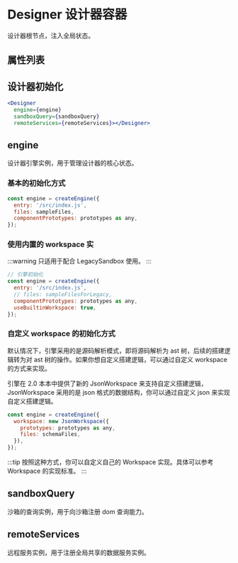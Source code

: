 # Designer 设计器容器

设计器根节点，注入全局状态。

## 属性列表


<TypeTable name="DesignerProps" />

## 设计器初始化

```jsx
<Designer
  engine={engine}
  sandboxQuery={sandboxQuery}
  remoteServices={remoteServices}></Designer>
```

## engine

设计器引擎实例，用于管理设计器的核心状态。

### 基本的初始化方式

```js
const engine = createEngine({
  entry: '/src/index.js',
  files: sampleFiles,
  componentPrototypes: prototypes as any,
});
```

### 使用内置的 workspace 实

:::warning
只适用于配合 LegacySandbox 使用。
:::

```js
// 引擎初始化
const engine = createEngine({
  entry: '/src/index.js',
  // files: sampleFilesForLegacy,
  componentPrototypes: prototypes as any,
  useBuiltinWorkspace: true,
});
```

### 自定义 workspace 的初始化方式

默认情况下，引擎采用的是源码解析模式，即将源码解析为 ast 树，后续的搭建逻辑转为对 ast 树的操作。如果你想自定义搭建逻辑，可以通过自定义 workspace 的方式来实现。

引擎在 2.0 本本中提供了新的 JsonWorkspace 来支持自定义搭建逻辑，JsonWorkspace 采用的是 json 格式的数据结构，你可以通过自定义 json 来实现自定义搭建逻辑。

```js
const engine = createEngine({
  workspace: new JsonWorkspace({
    prototypes: prototypes as any,
    files: schemaFiles,
  }),
});
```

:::tip
按照这种方式，你可以自定义自己的 Workspace 实现。具体可以参考 Workspace 的实现标准。
:::

## sandboxQuery

沙箱的查询实例，用于向沙箱注册 dom 查询能力。

## remoteServices

远程服务实例，用于注册全局共享的数据服务实例。
